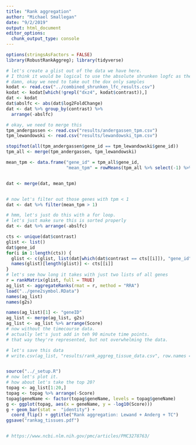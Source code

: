 ```yaml
---
title: "Rank aggregation"
author: "Michael Smallegan"
date: "9/2/2019"
output: html_document
editor_options: 
  chunk_output_type: console
---
```


```r
options(stringsAsFactors = FALSE)
library(RobustRankAggreg); library(tidyverse)
```

```r
# let's create a glist out of the data we have here. 
# I think it would be logical to use the absolute shrunken logfc as the metric.
# damn, okay we need to take out the dox only samples
kodat <- read.csv("../combined_shrunken_lfc_results.csv")
kodat <- kodat[which(!grepl("dxz4", kodat$contrast)),]
dat <- kodat
dat$abslfc <- abs(dat$log2FoldChange)
dat <- dat %>% group_by(contrast) %>%
  arrange(-abslfc)

# okay, we need to merge this 
tpm_andergassen <- read.csv("results/andergassen_tpm.csv")
tpm_lewandowski <- read.csv("results/lewandowski_tpm.csv")

stopifnot(all(tpm_andergassen$gene_id == tpm_lewandowski$gene_id))
tpm_all <- merge(tpm_andergassen, tpm_lewandowski)

mean_tpm <- data.frame("gene_id" = tpm_all$gene_id,
                       "mean_tpm" = rowMeans(tpm_all %>% select(-1) %>% as.matrix()))


dat <- merge(dat, mean_tpm)


# now let's filter out those genes with tpm < 1
dat <- dat %>% filter(mean_tpm > 1)

# hmm, let's just do this with a for loop.
# let's just make sure this is sorted properly
dat <- dat %>% arrange(-abslfc)

cts <- unique(dat$contrast)
glist <- list()
dat$gene_id
for(i in 1:length(cts)) {
  glist <- c(glist, list(dat[which(dat$contrast == cts[[i]]), "gene_id"]))
  names(glist)[length(glist)] <- cts[[i]]
}
# let's see how long it takes with just two lists of all genes
r = rankMatrix(glist, full = TRUE)
ag_list <- aggregateRanks(rmat = r, method = "RRA")
load("../gene2symbol.RData")
names(ag_list)
names(g2s)

names(ag_list)[1] <- "geneID"
ag_list <- merge(ag_list, g2s)
ag_list <- ag_list %>% arrange(Score)
# now without the timecourse data.
# actually let's just add in teh 90 minute time points. 
# that way they're represented, but not overwhelming the data. 

# let's save this data
# write.csv(ag_list, "results/rank_aggreg_tissue_data.csv", row.names = F)


source("../_setup.R")
# now let's plot it. 
# how about let's take the top 20?
topag <- ag_list[1:20,]
topag <- topag %>% arrange(-Score)
topag$geneName <- factor(topag$geneName, levels = topag$geneName)
g <- ggplot(topag, aes(x = geneName, y = -log10(Score)))
g + geom_bar(stat =  "identity") + 
  coord_flip() + ggtitle("Rank aggregation: Lewand + Anderg + TC")
ggsave("rankag_tissues.pdf")


# https://www.ncbi.nlm.nih.gov/pmc/articles/PMC3278763/
```